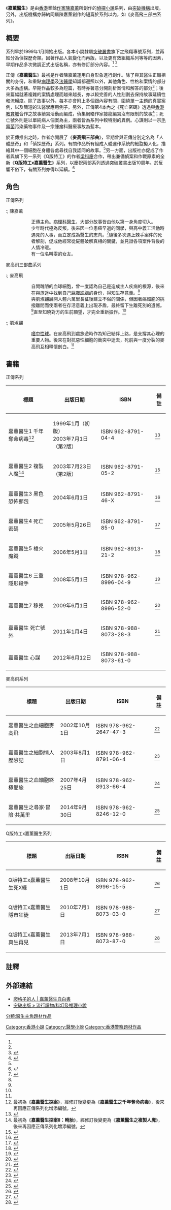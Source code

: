 《'''嘉薰醫生'''》是由[[香港|香港]]業餘[[作家|作家]][[陳嘉薰|陳嘉薰]]所創作的[[偵探小說|偵探小說]]系列，由[[突破機構|突破機構]]出版。另外，出版機構亦歸納同屬陳嘉薰創作的短篇於系列以內，如《麥高飛三部曲系列》。

== 概要 ==
系列早於1999年1月開始出版。各本小說隸屬[[突破機構|突破叢書]]旗下之飛翔專號系列，並再細分為偵探歷奇類。因著作品人氣變化而再版，以及更有效組織系列等等的因素，早期作品多次微調正式出版名稱，亦有修訂部分內容。<ref name="book1" /> <ref name="book2" />

正傳《'''嘉薰醫生'''》最初是作者陳嘉薰運用自身形象進行創作。除了與其醫生正職相關的身份，和重點[[病理學|病理學]]及[[法醫學|法醫學]]知識都遵照以外，其他角色、性格和案情的部分大多為虛構。早期作品較多為短篇，有時亦著意分開剖析案情和解答的部分<ref>{{Cite book | author = 陳嘉薰 | title = 嘉薰醫生1 千年奪命病毒 - 傷痕的秘密、局 | location = 香港 | publisher = 突破機構 | date = 1999-01 | pages = 41-50,100-107 | ISBN = 962-8791-04-4 | accessdate = 2013-08-21 | language = 中文 }}</ref>；後來篇幅就著複雜的案情處理而越來越長，亦以較完善的人性刻劃去保持故事延續性和流暢度。除了故事以外，每本亦會附上多個跟內容有關，圍繞單一主題的真實案例，以及簡短的法醫學應用例子。另外，正傳第4本內之《死亡密碼》透過與[[香港教育城|香港教育城]]合作之故事續寫活動而編成，偵集網絡作家接龍編寫沒有限制的故事<ref>{{Cite web |url= http://www.hkedcity.net/student/eworks_story/8/story.phtml |title= 創作天地 故事續寫 死亡陷阱 |author= 香港教育城 |language= zh |accessdate= 2013-08-21 |deadurl= yes |archiveurl= https://web.archive.org/web/20150525100126/http://www.hkedcity.net/student/eworks_story/8/story.phtml |archivedate= 2015-05-25 }}</ref>；死亡號外則是以單純病人個案為主，兩者皆為系列中較特別的異例。心謀則以一宗[[毛霉菌|毛霉菌]]污染藥物事件及一宗腫瘤科醫療事故為藍本。

於正傳推出之時，作者亦開展了《'''麥高飛三部曲'''》，早期曾與正傳分別定名為「人體歷奇」和「偵探歷奇」系列。有關作品所有組成人體運作系統的細胞擬人化，描繪其中一個細胞在身體各處尋找自我認同的故事。<ref name="organbook1" />另一方面，出版社亦促成了作者與旗下另一系列《Q版特工》的作者[[梁科慶|梁科慶]]合作，帶出兼備偵案和作戰原素的全新《'''Q版特工x嘉薰醫生'''》系列，以慶祝兩部系列透過突破叢書出版10周年。於反響不俗下，有關系列亦得以延續。<ref>{{Cite web |url= http://agentqxdrgavin.wordpress.com/2008/10/20/%E8%90%AC%E7%9C%BE%E6%9C%9F%E5%BE%85%E7%9A%84crossover%EF%BC%81/#comments |title= agentqxdrgavin 萬眾期待的Crossover！ |date= 2008-10 |language= zh |accessdate= 2013-08-21 |archive-date= 2016-09-19 |archive-url= https://web.archive.org/web/20160919070506/https://agentqxdrgavin.wordpress.com/2008/10/20/%e8%90%ac%e7%9c%be%e6%9c%9f%e5%be%85%e7%9a%84crossover%ef%bc%81/#comments |dead-url= no }}</ref>

== 角色 ==
; 正傳系列
:; 陳嘉薰
:: 正傳主角。[[病理科|病理科]][[醫生|醫生]]，大部分故事皆由他以第一身角度切入。
:: 少年時代極為反叛，後來因一位患癌早逝的同學，與高中義工活動時遇見的人事，而立定成為醫生的志向。<ref>{{Cite book | author = 陳嘉薰 | title = 嘉薰醫生1 千年奪命病毒 - 少年嘉薰的故事、再生王子 | location = 香港 | publisher = 突破機構 | date = 1999-01 | pages = 9-27 | ISBN = 962-8791-04-4 | accessdate = 2013-08-21| language = zh }}</ref>隨後多次遇上棘手案件的死者解剖，促成他經常從屍體破解真相的關鍵，並見證各項案件背後的人情冷暖。
:: 有一位名叫雯的女友。
:;徐月心
::正傳人物。政府法醫部濟民公眾殮房法醫官、[[病理科|病理科]]實習[[醫生|醫生]]，於第五集、心謀和《Q版特工x嘉薰醫生 3 真生再見》出現。
:; 何Sir
:: 正傳人物。三十多歲的[[高級督察|高級督察]]，陳嘉薰的查案拍檔。身材肥胖中帶點健碩，性格率直並喜歡賣弄小聰明。<ref>{{Cite book | author = 陳嘉薰 | title = 嘉薰醫生1 千年奪命病毒 - 天網恢恢 | location = 香港 | publisher = 突破機構 | date = 1999-01 | pages = 32 | ISBN = 962-8791-04-4 | accessdate = 2013-08-21 | language = zh }}</ref>
:: 在陳嘉薰加入[[病理科|病理科]]後，便不時聯絡幫忙以確認其警區內的死者死因，合作有近十年時間。小時已經立定志向成為[[警察|警察]]，曾因此出現家庭關係的問題。<ref>{{Cite book | author = 陳嘉薰 | title = 嘉薰醫生4 死亡密碼 - 2004警察故事 | location = 香港 | publisher = 突破機構 | date = 2005-05-26 | pages = 140-170 | ISBN = 962-8791-85-0 | accessdate = 2013-08-21 | language = zh }}</ref>
:; 霍盛慈
::正傳人物。於第七集、死亡號外和心謀出現。病理科教授。
:; 司徒教授
::於心謀出現。醫院副院長。
:;楚醫生
::正傳人物。於第七集、心謀和《Q版特工x嘉薰醫生 1 生死X緣》出現。毒理科醫生。
:;朱醫生
::於心謀出現。微生物科醫生。

; 麥高飛三部曲系列
:; 麥高飛
:: 自問醜陋的血球細胞，曾一度認為自己是造成主人疾病的根源，後來在與旅途中找到自己[[巨噬細胞|巨噬細胞]]的身份，得知生存意義。<ref name="organbook1" />
:: 與劉淑翩展開人體六萬里長征後建立不俗的關係，但因著癌細胞的挑撥離間而使兩者在存活意義上出現矛盾，最終留下生離死別的遺憾。<ref name="organbook2" />直至知曉對方的生前願望，才完全重新振作。<ref name="organbook3" />

:; 劉淑翩
:: [[嗜中性球|嗜中性球]]。在麥高飛到處旅遊時作為知己結伴上路，是支撐其心理的重要人物。後來在對抗惡性細胞的衝突中逝去，死前與一度分裂的麥高飛互相釋懷剖白。<ref name="organbook2" />

== 書籍 ==

; 正傳系列
{| class="wikitable" 
!標題!!出版日期!!ISBN||備註
|-
|嘉薰醫生1 千年奪命病毒<ref>最初為《'''嘉薰醫生探案'''》，經修訂後變更為《'''嘉薰醫生之千年奪命病毒'''》，後來再因應正傳系列化增添編號。</ref>||1999年1月（初版）<br/>2003年7月1日（第2版）||ISBN 962-8791-04-4||<ref name="book1">{{Cite web |url= http://www.btproduct.com/tc/book/product.php?id=8185165 |title= 突破出版 嘉薰醫生1之千年奪命病毒 |author= 突破出版社 |language= zh |accessdate= 2013-08-21}}</ref>
|-
|嘉薰醫生2 複製人魔<ref>最初為《'''嘉薰醫生探案II：畸胎'''》，經修訂後變更為《'''嘉薰醫生之複製人魔'''》，後來再因應正傳系列化增添編號。</ref>||2003年7月23日（第2版）||ISBN 962-8791-05-2||<ref name="book2">{{Cite web |url= http://www.btproduct.com/tc/book/product.php?id=7285231 |title= 突破出版 嘉薰醫生2之複製人魔 |author= 突破出版社 |language= zh |accessdate= 2013-08-21 |archive-date= 2016-03-04 |archive-url= https://web.archive.org/web/20160304120154/http://www.btproduct.com/tc/book/product.php?id=7285231 |dead-url= no }}</ref>
|-
|嘉薰醫生3 黑色恐怖郵包||2004年6月1日||ISBN 962-8791-46-X||<ref name="book3">{{Cite web |url= http://www.btproduct.com/tc/book/product.php?id=1686810 |title= 突破出版 嘉薰醫生3黑色恐怖郵包 |author= 突破出版社 |language= zh |accessdate= 2013-08-21 |archive-date= 2016-03-04 |archive-url= https://web.archive.org/web/20160304132042/http://www.btproduct.com/tc/book/product.php?id=1686810 |dead-url= no }}</ref>
|-
|嘉薰醫生4 死亡密碼||2005年5月26日||ISBN 962-8791-85-0||<ref name="book4">{{Cite web |url= http://www.btproduct.com/tc/book/product.php?id=2588034 |title= 突破出版 嘉薰醫生4死亡密碼 |author= 突破出版社 |language= zh |accessdate= 2013-08-21 |archive-date= 2016-03-04 |archive-url= https://web.archive.org/web/20160304201205/http://www.btproduct.com/tc/book/product.php?id=2588034 |dead-url= no }}</ref>
|-
|嘉薰醫生5 槍火魔蹤||2006年5月1日||ISBN 962-8913-21-2||<ref name="book5">{{Cite web |url= http://www.btproduct.com/tc/book/product.php?id=9388799 |title= 突破出版 嘉薰醫生5槍火魔蹤 |author= 突破出版社 |language= zh |accessdate= 2013-08-21 |archive-date= 2016-03-04 |archive-url= https://web.archive.org/web/20160304210344/http://www.btproduct.com/tc/book/product.php?id=9388799 |dead-url= no }}</ref>
|-
|嘉薰醫生6 三重隱形殺手||2008年5月1日||ISBN 978-962-8996-04-9||<ref name="book6">{{Cite web |url= http://www.btproduct.com/tc/book/product.php?id=4392080 |title= 突破出版 嘉薰醫生6三重隱形殺手 |author= 突破出版社 |language= zh |accessdate= 2013-08-21 |archive-date= 2016-03-04 |archive-url= https://web.archive.org/web/20160304191820/http://www.btproduct.com/tc/book/product.php?id=4392080 |dead-url= no }}</ref>
|-
|嘉薰醫生7 移兇||2009年6月1日||ISBN 978-962-8996-52-0||<ref name="book7">{{Cite web |url= http://www.btproduct.com/tc/book/product.php?id=9294095 |title= 突破出版 嘉薰醫生7移兇 |author= 突破出版社 |language= zh |accessdate= 2013-08-21 |archive-date= 2016-05-19 |archive-url= https://web.archive.org/web/20160519043745/http://btproduct.com/tc/book/product.php?id=9294095 |dead-url= no }}</ref>
|-
|嘉薰醫生 死亡號外||2011年1月4日||ISBN 978-988-8073-28-3||<ref name="book8">{{Cite web |url= http://www.btproduct.com/tc/book/product.php?id=5596152 |title= 突破出版 嘉薰醫生　死亡號外 |author= 突破出版社 |language= zh |accessdate= 2013-08-21 |archive-date= 2016-05-18 |archive-url= https://web.archive.org/web/20160518223737/http://btproduct.com/tc/book/product.php?id=5596152 |dead-url= no }}</ref>
|-
|嘉薰醫生 心謀||2012年6月12日||ISBN 978-988-8073-61-0 ||
|}

; 麥高飛系列
{| class="wikitable" 
!標題!!出版日期!!ISBN||備註
|-
|嘉薰醫生之血細胞麥高飛||2002年10月1日||ISBN 978-962-2647-47-3||<ref name="organbook1">{{Cite web |url= http://www.btproduct.com/tc/book/product.php?id=5584348 |title= 突破出版 嘉薰醫生之血細胞麥高飛 |author= 突破出版社 |language= zh |accessdate= 2013-08-21 |archive-date= 2015-09-23 |archive-url= https://web.archive.org/web/20150923194937/http://www.btproduct.com/tc/book/product.php?id=5584348 |dead-url= no }}</ref>
|-
|嘉薰醫生之細胞情人歷險記||2003年8月1日||ISBN 978-962-8791-06-4||<ref name="organbook2">{{Cite web |url= http://www.btproduct.com/tc/book/product.php?id=5185386 |title= 突破出版 嘉薰醫生之細胞情人歷險記 |author= 突破出版社 |language= zh |accessdate= 2013-08-21 |archive-date= 2016-03-04 |archive-url= https://web.archive.org/web/20160304125847/http://www.btproduct.com/tc/book/product.php?id=5185386 |dead-url= no }}</ref>

|-
|嘉薰醫生之血細胞終極愛旅||2007年4月25日||ISBN 978-962-8913-66-4||<ref name="organboo">{{Cite web |url=http://www.btproduct.com/tc/book/product.php?id=6590311|title= 突破出版 嘉薰醫生之血細胞終極愛旅 |author= 突破出版社 |language= zh |accessdate= 2013-08-21}}</ref>

|-
|嘉薰醫生之尋家‧冒險‧共萬里||2014年9月30日||ISBN 978-962-8246-12-0||<ref name="organbook3">{{Cite web |url= |author= 突破出版社 |language= zh |title= 突破出版 嘉薰醫生之尋家‧冒險‧共萬里|accessdate= 2013-08-21}}</ref>
|}

; Q版特工x嘉薰醫生系列
{| class="wikitable" 
!標題!!出版日期!!ISBN||備註
|-
|Q版特工x嘉薰醫生 生死X緣||2008年10月1日||ISBN 978-962-8996-15-5||<ref name="crossoverbook1">{{Cite web |url= http://www.btproduct.com/tc/book/product.php?id=6692655 |title= 突破出版 生死X緣 |author= 突破出版社 |language= zh |accessdate= 2013-08-21 |archive-date= 2016-03-04 |archive-url= https://web.archive.org/web/20160304224731/http://www.btproduct.com/tc/book/product.php?id=6692655 |dead-url= no }}</ref>
|-
|Q版特工x嘉薰醫生 隱市狂徒||2010年7月1日||ISBN 978-988-8073-03-0||<ref name="crossoverb">{{Cite web |url= http://www.btproduct.com/tc/book/product.php?id=6795459 |title= 突破出版 Q版特工x嘉薰醫生：隱市狂徒 |author= 突破出版社 |language= zh |accessdate= 2013-08-21 |archive-date= 2016-05-19 |archive-url= https://web.archive.org/web/20160519044337/http://btproduct.com/tc/book/product.php?id=6795459 |dead-url= no }}</ref>
|-
|Q版特工x嘉薰醫生 真生再見||2013年7月1日||ISBN 978-988-8073-87-0||<ref name="crossoverbook2">{{Cite web |url= http://www.btproduct.com/tc/book/product.php?id=99117585 |title= 突破出版 真生再見 |author= 突破出版社 |language= zh |accessdate= 2013-08-21 |archive-date= 2020-11-27 |archive-url= https://web.archive.org/web/20201127084345/https://www.btproduct.com/tc/book/product.php?id=99117585 |dead-url= no }}</ref>
|}

== 註釋 ==
{{Reflist}}

== 外部連結 ==
* [https://web.archive.org/web/20130911150856/http://www.hkedcity.net/article/reading_interview/gavinchan/ 爬格子的人 | 嘉薰醫生自白書]
* [http://www.btproduct.com/tc/book/product_list.php?cat=797234 突破出版 » 流行讀物/科幻及推理小說]{{Wayback|url=http://www.btproduct.com/tc/book/product_list.php?cat=797234 |date=20201024091421 }}

[[Category:香港小說|Category:香港小說]]
[[分類:醫生主角題材作品|分類:醫生主角題材作品]]
[[Category:醫學小說|Category:醫學小說]]
[[Category:香港警察題材作品|Category:香港警察題材作品]]